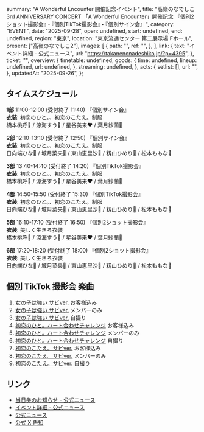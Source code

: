   summary: "A Wonderful Encounter 開催記念イベント",
  title:
    "高嶺のなでしこ 3rd ANNIVERSARY CONCERT 「A Wonderful Encounter」開催記念 『個別2ショット撮影会』・『個別TikTok撮影会』・『個別サイン会』",
  category: "EVENT",
  date: "2025-09-28",
  open: undefined,
  start: undefined,
  end: undefined,
  region: "東京",
  location: "東京流通センター 第二展示場 Fホール",
  present: ["高嶺のなでしこ2"],
  images: [
    {
      path: "",
      ref: "",
    },
  ],
  link: {
    text: "イベント詳細 - 公式ニュース",
    url: "https://takanenonadeshiko.jp/?p=4395",
  },
  ticket: "",
  overview: {
    timetable: undefined,
    goods: {
      time: undefined,
      lineup: undefined,
      url: undefined,
    },
    streaming: undefined,
  },
  acts: {
    setlist: [],
    url: "",
  },
  updatedAt: "2025-09-26",
};

## タイムスケジュール

**1部** 11:00-12:00 (受付終了 11:40) 『個別サイン会』<br/>
**衣装**: 初恋のひと。、初恋のこたえ。制服<br/>
橋本桃呼🩷 / 涼海すう🩵 / 星谷美来❤ / 葉月紗蘭🤍<br/>

**2部** 12:10-13:10 (受付終了 12:50) 『個別サイン会』<br/>
**衣装**: 初恋のひと。、初恋のこたえ。制服<br/>
日向端ひな💜 / 城月菜央💛 / 東山恵里沙🧡 / 籾山ひめり💙 / 松本ももな🎀

**3部** 13:40-14:40 (受付終了 14:20) 『個別TikTok撮影会』<br/>
**衣装**: 初恋のひと。、初恋のこたえ。制服<br/>
橋本桃呼🩷 / 涼海すう🩵 / 星谷美来❤ / 葉月紗蘭🤍

**4部** 14:50-15:50 (受付終了 15:30) 『個別TikTok撮影会』<br/>
**衣装**: 初恋のひと。、初恋のこたえ。制服<br/>
日向端ひな💜 / 城月菜央💛 / 東山恵里沙🧡 / 籾山ひめり💙 / 松本ももな🎀

**5部** 16:10-17:10 (受付終了 16:50) 『個別2ショット撮影会』<br/>
**衣装**: 美しく生きろ衣装<br/>
橋本桃呼🩷 / 涼海すう🩵 / 星谷美来❤ / 葉月紗蘭🤍

**6部** 17:20-18:20 (受付終了 18:00) 『個別2ショット撮影会』<br/>
**衣装**: 美しく生きろ衣装<br/>
日向端ひな💜 / 城月菜央💛 / 東山恵里沙🧡 / 籾山ひめり💙 / 松本ももな🎀

## 個別 TikTok 撮影会 楽曲

1. [女の子は強い サビver.] お客様込み
1. [女の子は強い サビver.] メンバーのみ
1. [女の子は強い サビver.] 自撮り
1. [初恋のひと。ハート合わせチャレンジ] お客様込み
1. [初恋のひと。ハート合わせチャレンジ] メンバーのみ
1. [初恋のひと。ハート合わせチャレンジ] 自撮り
1. [初恋のこたえ。サビver.] お客様込み
1. [初恋のこたえ。サビver.] メンバーのみ
1. [初恋のこたえ。サビver.] 自撮り

[女の子は強い サビver.]: https://www.tiktok.com/@takanenofficial/video/7191058072507354369
[初恋のひと。ハート合わせチャレンジ]: https://www.tiktok.com/@takanenofficial/video/7252290793333886210
[初恋のこたえ。サビver.]: https://www.tiktok.com/@takanenofficial/video/7523945603311619346

## リンク

- [当日券のお知らせ - 公式ニュース](https://takanenonadeshiko.jp/?p=4397)
- [イベント詳細 - 公式ニュース](https://takanenonadeshiko.jp/?p=4395)
- [公式ニュース](https://takanenonadeshiko.jp/?p=4152)
- [公式 X 告知](https://x.com/takanenofficial/status/1962787607114588354)
